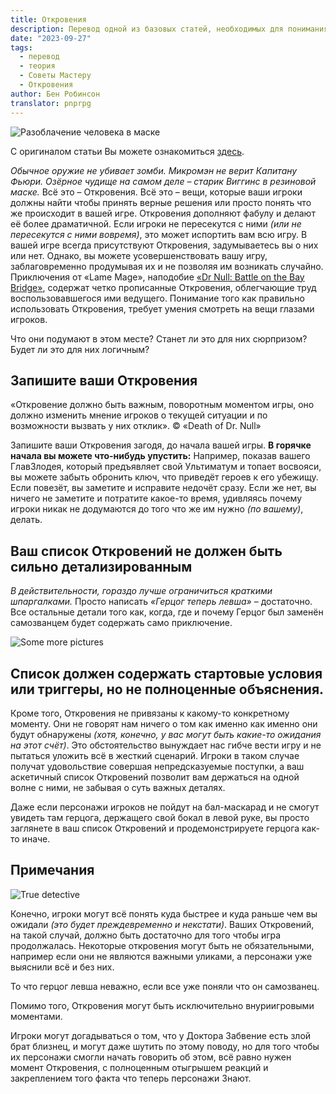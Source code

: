 ```yaml
---
title: Откровения
description: Перевод одной из базовых статей, необходимых для понимания статей Александриана - Откровения
date: "2023-09-27"
tags:
  - перевод
  - теория
  - Советы Мастеру
  - Откровения
author: Бен Робинсон
translator: pnprpg
---
```


![Разоблачение человека в маске](/images/revelations-1.jpg)

С оригиналом статьи Вы можете ознакомиться [здесь](http://arsludi.lamemage.com/index.php/41/revelations/).

_Обычное оружие не убивает зомби. Микромэн не верит Капитану Фьюри. Озёрное чудище на самом деле – старик Виггинс в резиновой маске._ Всё это – Откровения. Всё это – вещи, которые ваши игроки должны найти чтобы принять верные решения или просто понять что же происходит в вашей игре. Откровения дополняют фабулу и делают её более драматичной. Если игроки не пересекутся с ними _(или не пересекутся с ними вовремя)_, это может испортить вам всю игру. В вашей игре всегда присутствуют Откровения, задумываетесь вы о них или нет. Однако, вы можете усовершенствовать вашу игру, заблаговременно продумывая их и не позволяя им возникать случайно. Приключения от «Lame Mage», наподобие [«Dr Null: Battle on the Bay Bridge»](http://www.lamemage.com/bridge.php), содержат четко прописанные Откровения, облегчающие труд воспользовавшегося ими ведущего. Понимание того как правильно использовать Откровения, требует умения смотреть на вещи глазами игроков.

Что они подумают в этом месте? Станет ли это для них сюрпризом? Будет ли это для них логичным?

## **Запишите ваши Откровения**

«Откровение должно быть важным, поворотным моментом игры, оно должно изменить мнение игроков о текущей ситуации и по возможности вызвать у них отклик». © «Death of Dr. Null»

Запишите ваши Откровения загодя, до начала вашей игры. **В горячке начала вы можете что-нибудь упустить:** Например, показав вашего ГлавЗлодея, который предъявляет свой Ультиматум и топает восвояси, вы можете забыть обронить ключ, что приведёт героев к его убежищу. Если повезёт, вы заметите и исправите недочёт сразу. Если же нет, вы ничего не заметите и потратите какое-то время, удивляясь почему игроки никак не додумаются до того что же им нужно _(по вашему)_, делать.

## **Ваш список Откровений не должен быть сильно детализированным**

_В действительности, гораздо лучше ограничиться краткими шпаргалками._ Просто написать _«Герцог теперь левша»_ – достаточно. Все остальные детали того как, когда, где и почему Герцог был заменён самозванцем будет содержать само приключение.

![Some more pictures](/images/revelations-2.jpg)

## **Список должен содержать стартовые условия или триггеры, но не полноценные объяснения.**

Кроме того, Откровения не привязаны к какому-то конкретному моменту. Они не говорят нам ничего о том как именно как именно они будут обнаружены _(хотя, конечно, у вас могут быть какие-то ожидания на этот счёт)_. Это обстоятельство вынуждает нас гибче вести игру и не пытаться уложить всё в жесткий сценарий. Игроки в таком случае получат удовольствие совершая непредсказуемые поступки, а ваш аскетичный список Откровений позволит вам держаться на одной волне с ними, не забывая о суть важных деталях.

Даже если персонажи игроков не пойдут на бал-маскарад и не смогут увидеть там герцога, держащего свой бокал в левой руке, вы просто заглянете в ваш список Откровений и продемонстрируете герцога как-то иначе.

## **Примечания**

![True detective](/images/revelations-3.jpg)

Конечно, игроки могут всё понять куда быстрее и куда раньше чем вы ожидали _(это будет преждевременно и некстати)_. Ваших Откровений, на такой случай, должно быть достаточно для того чтобы игра продолжалась. Некоторые откровения могут быть не обязательными, например если они не являются важными уликами, а персонажи уже выяснили всё и без них.

То что герцог левша неважно, если все уже поняли что он самозванец.

Помимо того, Откровения могут быть исключительно внуриигровыми моментами.

Игроки могут догадываться о том, что у Доктора Забвение есть злой брат близнец, и могут даже шутить по этому поводу, но для того чтобы их персонажи смогли начать говорить об этом, всё равно нужен момент Откровения, с полноценным отыгрышем реакций и закреплением того факта что теперь персонажи Знают.
